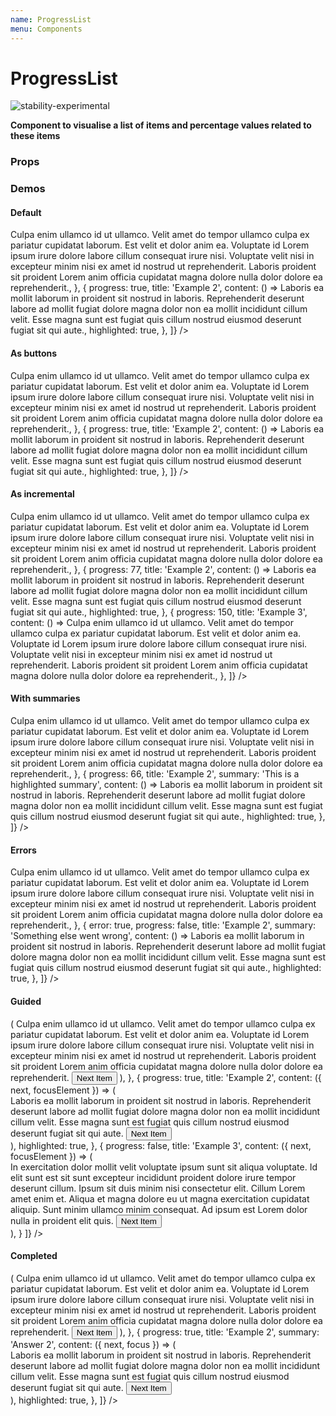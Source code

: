 ```yaml
---
name: ProgressList
menu: Components
---
```




# ProgressList

![stability-experimental](https://img.shields.io/badge/stability-experimental-orange.svg)

**Component to visualise a list of items and percentage values related to these items**

### Props

<PropsTable of={ProgressList} />

### Demos

#### **Default**

<Playground>
  <ProgressList
    items={[
      {
        progress: false,
        title: 'Example 1',
        content: () => <Typography>Culpa enim ullamco id ut ullamco. Velit amet do tempor ullamco culpa ex pariatur cupidatat laborum. Est velit et dolor anim ea. Voluptate id Lorem ipsum irure dolore labore cillum consequat irure nisi. Voluptate velit nisi in excepteur minim nisi ex amet id nostrud ut reprehenderit. Laboris proident sit proident Lorem anim officia cupidatat magna dolore nulla dolor dolore ea reprehenderit.</Typography>,
      },
      {
        progress: true,
        title: 'Example 2',
        content: () => <Typography>Laboris ea mollit laborum in proident sit nostrud in laboris. Reprehenderit deserunt labore ad mollit fugiat dolore magna dolor non ea mollit incididunt cillum velit. Esse magna sunt est fugiat quis cillum nostrud eiusmod deserunt fugiat sit qui aute.</Typography>,
        highlighted: true,
      },
    ]}
  />
</Playground>


#### **As buttons**

<Playground>
  <ProgressList
    buttons
    items={[
      {
        progress: false,
        title: 'Example 1',
        content: () => <Typography>Culpa enim ullamco id ut ullamco. Velit amet do tempor ullamco culpa ex pariatur cupidatat laborum. Est velit et dolor anim ea. Voluptate id Lorem ipsum irure dolore labore cillum consequat irure nisi. Voluptate velit nisi in excepteur minim nisi ex amet id nostrud ut reprehenderit. Laboris proident sit proident Lorem anim officia cupidatat magna dolore nulla dolor dolore ea reprehenderit.</Typography>,
      },
      {
        progress: true,
        title: 'Example 2',
        content: () => <Typography>Laboris ea mollit laborum in proident sit nostrud in laboris. Reprehenderit deserunt labore ad mollit fugiat dolore magna dolor non ea mollit incididunt cillum velit. Esse magna sunt est fugiat quis cillum nostrud eiusmod deserunt fugiat sit qui aute.</Typography>,
        highlighted: true,
      },
    ]}
  />
</Playground>


#### **As incremental**

<Playground>
  <ProgressList
    incremental
    items={[
      {
        progress: 15,
        title: 'Example 1',
        content: () => <Typography>Culpa enim ullamco id ut ullamco. Velit amet do tempor ullamco culpa ex pariatur cupidatat laborum. Est velit et dolor anim ea. Voluptate id Lorem ipsum irure dolore labore cillum consequat irure nisi. Voluptate velit nisi in excepteur minim nisi ex amet id nostrud ut reprehenderit. Laboris proident sit proident Lorem anim officia cupidatat magna dolore nulla dolor dolore ea reprehenderit.</Typography>,
      },
      {
        progress: 77,
        title: 'Example 2',
        content: () => <Typography>Laboris ea mollit laborum in proident sit nostrud in laboris. Reprehenderit deserunt labore ad mollit fugiat dolore magna dolor non ea mollit incididunt cillum velit. Esse magna sunt est fugiat quis cillum nostrud eiusmod deserunt fugiat sit qui aute.</Typography>,
        highlighted: true,
      },
      {
        progress: 150,
        title: 'Example 3',
        content: () => <Typography>Culpa enim ullamco id ut ullamco. Velit amet do tempor ullamco culpa ex pariatur cupidatat laborum. Est velit et dolor anim ea. Voluptate id Lorem ipsum irure dolore labore cillum consequat irure nisi. Voluptate velit nisi in excepteur minim nisi ex amet id nostrud ut reprehenderit. Laboris proident sit proident Lorem anim officia cupidatat magna dolore nulla dolor dolore ea reprehenderit.</Typography>,
      },
    ]}
  />
</Playground>


#### **With summaries**

<Playground>
  <ProgressList
    items={[
      {
        progress: 0,
        title: 'Example 1',
        summary: 'This is a basic summary',
        content: () => <Typography>Culpa enim ullamco id ut ullamco. Velit amet do tempor ullamco culpa ex pariatur cupidatat laborum. Est velit et dolor anim ea. Voluptate id Lorem ipsum irure dolore labore cillum consequat irure nisi. Voluptate velit nisi in excepteur minim nisi ex amet id nostrud ut reprehenderit. Laboris proident sit proident Lorem anim officia cupidatat magna dolore nulla dolor dolore ea reprehenderit.</Typography>,
      },
      {
        progress: 66,
        title: 'Example 2',
        summary: 'This is a highlighted summary',
        content: () => <Typography>Laboris ea mollit laborum in proident sit nostrud in laboris. Reprehenderit deserunt labore ad mollit fugiat dolore magna dolor non ea mollit incididunt cillum velit. Esse magna sunt est fugiat quis cillum nostrud eiusmod deserunt fugiat sit qui aute.</Typography>,
        highlighted: true,
      },
    ]}
  />
</Playground>


#### **Errors**

<Playground>
  <ProgressList
    items={[
      {
        error: true,
        progress: false,
        title: 'Example 1',
        summary: 'Oops! Something went wrong!',
        content: () => <Typography>Culpa enim ullamco id ut ullamco. Velit amet do tempor ullamco culpa ex pariatur cupidatat laborum. Est velit et dolor anim ea. Voluptate id Lorem ipsum irure dolore labore cillum consequat irure nisi. Voluptate velit nisi in excepteur minim nisi ex amet id nostrud ut reprehenderit. Laboris proident sit proident Lorem anim officia cupidatat magna dolore nulla dolor dolore ea reprehenderit.</Typography>,
      },
      {
        error: true,
        progress: false,
        title: 'Example 2',
        summary: 'Something else went wrong',
        content: () => <Typography>Laboris ea mollit laborum in proident sit nostrud in laboris. Reprehenderit deserunt labore ad mollit fugiat dolore magna dolor non ea mollit incididunt cillum velit. Esse magna sunt est fugiat quis cillum nostrud eiusmod deserunt fugiat sit qui aute.</Typography>,
        highlighted: true,
      },
    ]}
  />
</Playground>

#### **Guided**

<Playground>
  <ProgressList
    onComplete={console.log}
    items={[
      {
        progress: 0,
        title: 'Example 1',
        content: ({ next, focusElement }) => (
          <Fragment>
            <Typography>
              Culpa enim ullamco id ut ullamco. Velit amet do tempor ullamco culpa ex pariatur cupidatat laborum. Est velit et dolor anim ea. Voluptate id Lorem ipsum irure dolore labore cillum consequat irure nisi. Voluptate velit nisi in excepteur minim nisi ex amet id nostrud ut reprehenderit. Laboris proident sit proident Lorem anim officia cupidatat magna dolore nulla dolor dolore ea reprehenderit.
            </Typography>
            <button onClick={next}>Next Item</button>
          </Fragment>
        ),
      },
      {
        progress: true,
        title: 'Example 2',
        content: ({ next, focusElement }) => (
          <div>
            <Typography >
              Laboris ea mollit laborum in proident sit nostrud in laboris. Reprehenderit deserunt labore ad mollit fugiat dolore magna dolor non ea mollit incididunt cillum velit. Esse magna sunt est fugiat quis cillum nostrud eiusmod deserunt fugiat sit qui aute.
            </Typography>
            <button onClick={next} ref={focusElement}>Next Item</button>
          </div>
        ),
        highlighted: true,
      },
      {
        progress: false,
        title: 'Example 3',
        content: ({ next, focusElement }) => (
          <div>
            <Typography>
              In exercitation dolor mollit velit voluptate ipsum sunt sit aliqua voluptate. Id elit sunt est sit sunt excepteur incididunt proident dolore irure tempor deserunt cillum. Ipsum sit duis minim nisi consectetur elit. Cillum Lorem amet enim et. Aliqua et magna dolore eu ut magna exercitation cupidatat aliquip. Sunt minim ullamco minim consequat. Ad ipsum est Lorem dolor nulla in proident elit quis.
            </Typography>
            <button onClick={next} ref={focusElement}>Next Item</button>
          </div>
        ),
      }
    ]}
  />
</Playground>

#### **Completed**

<Playground>
  <ProgressList
    onComplete={console.log}
    items={[
      {
        progress: true,
        title: 'Example 1',
        summary: 'Answer 1',
        content: ({ next }) => (
          <Fragment>
            <Typography>
              Culpa enim ullamco id ut ullamco. Velit amet do tempor ullamco culpa ex pariatur cupidatat laborum. Est velit et dolor anim ea. Voluptate id Lorem ipsum irure dolore labore cillum consequat irure nisi. Voluptate velit nisi in excepteur minim nisi ex amet id nostrud ut reprehenderit. Laboris proident sit proident Lorem anim officia cupidatat magna dolore nulla dolor dolore ea reprehenderit.
            </Typography>
            <button onClick={next}>Next Item</button>
          </Fragment>
        ),
      },
      {
        progress: true,
        title: 'Example 2',
        summary: 'Answer 2',
        content: ({ next, focus }) => (
          <div>
            <Typography >
              Laboris ea mollit laborum in proident sit nostrud in laboris. Reprehenderit deserunt labore ad mollit fugiat dolore magna dolor non ea mollit incididunt cillum velit. Esse magna sunt est fugiat quis cillum nostrud eiusmod deserunt fugiat sit qui aute.
            </Typography>
            <button onClick={next} ref={focusElement}>Next Item</button>
          </div>
        ),
        highlighted: true,
      },
    ]}
  />
</Playground>

